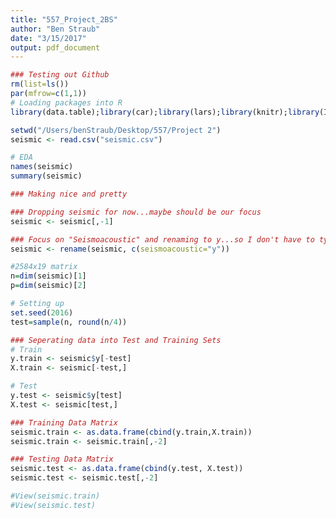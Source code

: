 ```yaml
---
title: "557_Project_2BS"
author: "Ben Straub"
date: "3/15/2017"
output: pdf_document
---
```



```r
### Testing out Github
rm(list=ls())
par(mfrow=c(1,1))
# Loading packages into R
library(data.table);library(car);library(lars);library(knitr);library(ISLR);library(leaps);library(glmnet);library(MASS);library(reshape)

setwd("/Users/benStraub/Desktop/557/Project 2")
seismic <- read.csv("seismic.csv")
```

```r
# EDA
names(seismic)
summary(seismic)
```

```r
### Making nice and pretty

### Dropping seismic for now...maybe should be our focus
seismic <- seismic[,-1]

### Focus on "Seismoacoustic" and renaming to y...so I don't have to type it!!
seismic <- rename(seismic, c(seismoacoustic="y"))

#2584x19 matrix
n=dim(seismic)[1]
p=dim(seismic)[2]

# Setting up 
set.seed(2016)
test=sample(n, round(n/4))

### Seperating data into Test and Training Sets
# Train
y.train <- seismic$y[-test]
X.train <- seismic[-test,]

# Test
y.test <- seismic$y[test]
X.test <- seismic[test,]

### Training Data Matrix
seismic.train <- as.data.frame(cbind(y.train,X.train))
seismic.train <- seismic.train[,-2]

### Testing Data Matrix
seismic.test <- as.data.frame(cbind(y.test, X.test))
seismic.test <- seismic.test[,-2]

#View(seismic.train)
#View(seismic.test)
```




